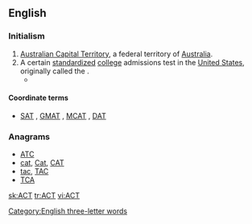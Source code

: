 {{also|act|act.|Act.|ACT|A.C.T.|A. C. T.}}
==English==

===Initialism===
{{rfc-header|Initialism}}
{{head|en|initialism}}

# [[Australian Capital Territory]], a federal territory of [[Australia]].
# A certain [[standardized]] [[college]] admissions test in the [[United States]], originally called the {{term||American College Test}}.
#* {{projectlink|pedia|ACT (test)}}

====Coordinate terms====
* {{sense|American College Test}} [[SAT]] , [[GMAT]] , [[MCAT]] , [[DAT]]

===Anagrams===
* [[ATC#English|ATC]]
* [[cat#English|cat]], [[Cat#English|Cat]], [[CAT#English|CAT]]
* [[tac#English|tac]], [[TAC#English|TAC]]
* [[TCA#English|TCA]]

[[Category:English three-letter words]]

[[sk:ACT]]
[[tr:ACT]]
[[vi:ACT]]
